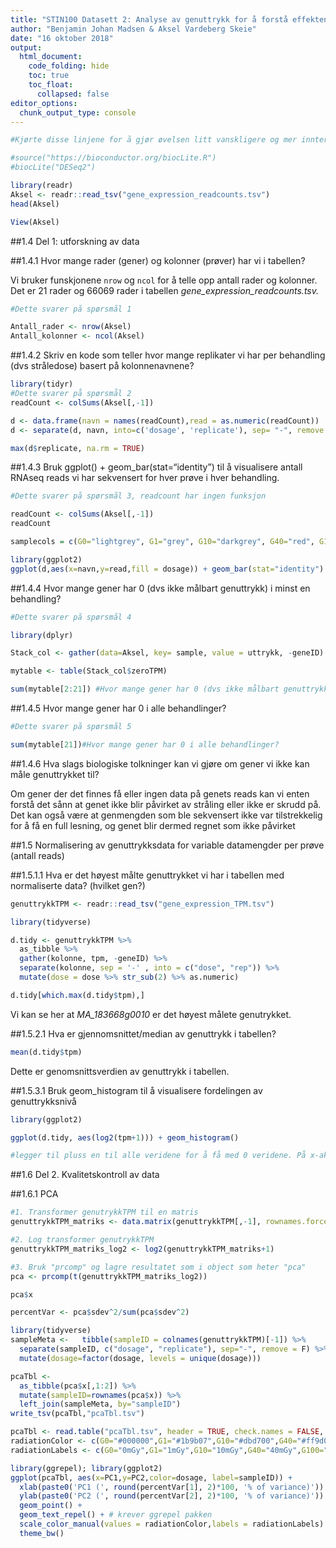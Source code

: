 ```yaml
---
title: "STIN100 Datasett 2: Analyse av genuttrykk for å forstå effektene av gammastråling på gran"
author: "Benjamin Johan Madsen & Aksel Vardeberg Skeie"
date: "16 oktober 2018"
output:
  html_document:
    code_folding: hide
    toc: true
    toc_float:
      collapsed: false
editor_options: 
  chunk_output_type: console
---
```


```r
#Kjørte disse linjene for å gjør øvelsen litt vanskligere og mer innteresant.

#source("https://bioconductor.org/biocLite.R")
#biocLite("DESeq2")
```

```r
library(readr)
Aksel <- readr::read_tsv("gene_expression_readcounts.tsv")
head(Aksel)

View(Aksel)
```

##1.4 Del 1: utforskning av data

##1.4.1 Hvor mange rader (gener) og kolonner (prøver) har vi i tabellen?

Vi bruker funskjonene ```nrow``` og ```ncol``` for å telle opp antall rader og kolonner. Det er 21 rader og 66069 rader i tabellen *gene_expression_readcounts.tsv.*  
```r
#Dette svarer på spørsmål 1

Antall_rader <- nrow(Aksel)
Antall_kolonner <- ncol(Aksel)
```

##1.4.2 Skriv en kode som teller hvor mange replikater vi har per behandling (dvs stråledose) basert på kolonnenavnene?

```r
library(tidyr)
#Dette svarer på spørsmål 2
readCount <- colSums(Aksel[,-1])

d <- data.frame(navn = names(readCount),read = as.numeric(readCount))
d <- separate(d, navn, into=c('dosage', 'replicate'), sep= "-", remove = FALSE)

max(d$replicate, na.rm = TRUE)
```

##1.4.3 Bruk ggplot() + geom_bar(stat="identity") til å visualisere antall RNAseq reads vi har sekvensert for hver prøve i hver behandling.
```r
#Dette svarer på spørsmål 3, readcount har ingen funksjon

readCount <- colSums(Aksel[,-1])
readCount

samplecols = c(G0="lightgrey", G1="grey", G10="darkgrey", G40="red", G100="darkred")

library(ggplot2)
ggplot(d,aes(x=navn,y=read,fill = dosage)) + geom_bar(stat="identity") + scale_fill_manual(values = samplecols)
```

##1.4.4 Hvor mange gener har 0 (dvs ikke målbart genuttrykk) i minst en behandling?

```r
#Dette svarer på spørsmål 4

library(dplyr)

Stack_col <- gather(data=Aksel, key= sample, value = uttrykk, -geneID) %>% group_by(geneID) %>% summarise(zeroTPM=  sum(uttrykk == 0))

mytable <- table(Stack_col$zeroTPM) 

sum(mytable[2:21]) #Hvor mange gener har 0 (dvs ikke målbart genuttrykk) i minst en behandling?  
```

##1.4.5 Hvor mange gener har 0 i alle behandlinger?

```r
#Dette svarer på spørsmål 5

sum(mytable[21])#Hvor mange gener har 0 i alle behandlinger?
```

##1.4.6 Hva slags biologiske tolkninger kan vi gjøre om gener vi ikke kan måle genuttrykket til? 

Om gener der det finnes få eller ingen data på genets reads kan vi enten forstå det sånn at genet ikke blir påvirket av stråling eller ikke er skrudd på. Det kan også være at genmengden som ble sekvensert ikke var tilstrekkelig for å få en full lesning, og genet blir dermed regnet som ikke påvirket


##1.5 Normalisering av genuttrykksdata for variable datamengder per prøve (antall reads)

##1.5.1.1 Hva er det høyest målte genuttrykket vi har i tabellen med normaliserte data? (hvilket gen?)

```r
genuttrykkTPM <- readr::read_tsv("gene_expression_TPM.tsv")

library(tidyverse)

d.tidy <- genuttrykkTPM %>% 
  as_tibble %>% 
  gather(kolonne, tpm, -geneID) %>% 
  separate(kolonne, sep = '-' , into = c("dose", "rep")) %>% 
  mutate(dose = dose %>% str_sub(2) %>% as.numeric)

d.tidy[which.max(d.tidy$tpm),]
```

Vi kan se her at *MA_183668g0010* er det høyest målete genutrykket.  

##1.5.2.1 Hva er gjennomsnittet/median av genuttrykk i tabellen?
```r
mean(d.tidy$tpm)
```

Dette er genomsnittsverdien av genuttrykk i tabellen.

##1.5.3.1 Bruk geom_histogram til å visualisere fordelingen av genuttrykksnivå 

```r
library(ggplot2)

ggplot(d.tidy, aes(log2(tpm+1))) + geom_histogram() 

#legger til pluss en til alle veridene for å få med 0 veridene. På x-aksen ser man verdien kolonnen har mens på y aksen ser man antall celler i colonnen tpm som har den verdien. Ignorer bin-width 
```

##1.6 Del 2. Kvalitetskontroll av data

##1.6.1 PCA
```r
#1. Transformer genutrykkTPM til en matris 
genuttrykkTPM_matriks <- data.matrix(genuttrykkTPM[,-1], rownames.force = NA)

#2. Log transformer genutrykkTPM
genuttrykkTPM_matriks_log2 <- log2(genuttrykkTPM_matriks+1)

#3. Bruk "prcomp" og lagre resultatet som i object som heter "pca" 
pca <- prcomp(t(genuttrykkTPM_matriks_log2))

pca$x

percentVar <- pca$sdev^2/sum(pca$sdev^2)

library(tidyverse) 
sampleMeta <-   tibble(sampleID = colnames(genuttrykkTPM)[-1]) %>%
  separate(sampleID, c("dosage", "replicate"), sep="-", remove = F) %>%
  mutate(dosage=factor(dosage, levels = unique(dosage)))

pcaTbl <-
  as_tibble(pca$x[,1:2]) %>%
  mutate(sampleID=rownames(pca$x)) %>%
  left_join(sampleMeta, by="sampleID")
write_tsv(pcaTbl,"pcaTbl.tsv")

pcaTbl <- read.table("pcaTbl.tsv", header = TRUE, check.names = FALSE, stringsAsFactors = FALSE)
radiationColor <- c(G0="#000000",G1="#1b9b07",G10="#dbd700",G40="#ff9d00",G100="#ff0000")
radiationLabels <- c(G0="0mGy",G1="1mGy",G10="10mGy",G40="40mGy",G100="100mGy")

library(ggrepel); library(ggplot2)
ggplot(pcaTbl, aes(x=PC1,y=PC2,color=dosage, label=sampleID)) +
  xlab(paste0('PC1 (', round(percentVar[1], 2)*100, '% of variance)')) +
  ylab(paste0('PC2 (', round(percentVar[2], 2)*100, '% of variance)')) +
  geom_point() +
  geom_text_repel() + # krever ggrepel pakken
  scale_color_manual(values = radiationColor,labels = radiationLabels) +
  theme_bw()
```

